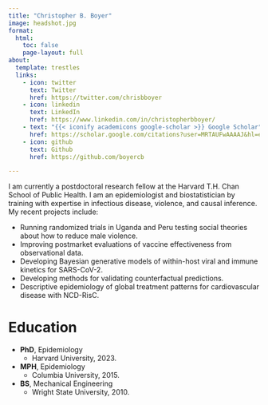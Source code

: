 ```yaml
---
title: "Christopher B. Boyer"
image: headshot.jpg
format:
  html: 
    toc: false
    page-layout: full
about:
  template: trestles
  links:
    - icon: twitter
      text: Twitter
      href: https://twitter.com/chrisbboyer
    - icon: linkedin
      text: LinkedIn
      href: https://www.linkedin.com/in/christopherbboyer/
    - text: "{{< iconify academicons google-scholar >}} Google Scholar"
      href: https://scholar.google.com/citations?user=MRTAUFwAAAAJ&hl=en
    - icon: github
      text: Github
      href: https://github.com/boyercb

---
```


I am currently a postdoctoral research fellow at the Harvard T.H. Chan School of Public Health. I am an epidemiologist and biostatistician by training with expertise in infectious disease, violence, and causal inference. My recent projects include:

- Running randomized trials in Uganda and Peru testing social theories about how to reduce male violence.
- Improving postmarket evaluations of vaccine effectiveness from observational data.
- Developing Bayesian generative models of within-host viral and immune kinetics for SARS-CoV-2.
- Developing methods for validating counterfactual predictions.
- Descriptive epidemiology of global treatment patterns for cardiovascular disease with NCD-RisC.

# Education

- **PhD**, Epidemiology
  - Harvard University, 2023.
- **MPH**, Epidemiology
  - Columbia University, 2015.
- **BS**, Mechanical Engineering
  - Wright State University, 2010.
